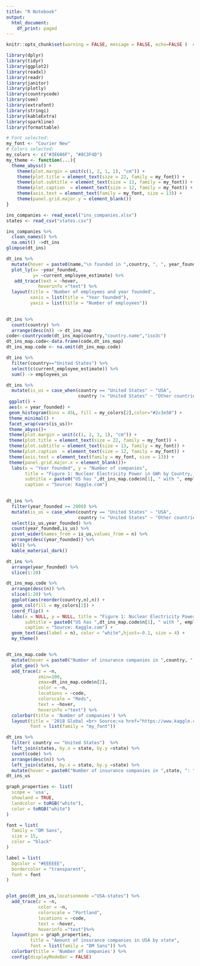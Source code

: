 ---
title: "R Notebook"
output:
  html_document:
    df_print: paged
---
```{r}
knitr::opts_chunk$set(warning = FALSE, message = FALSE, echo=FALSE )  # comment
```


```{r, message=FALSE, Warning = FALSE, echo=FALSE}
library(dplyr)
library(tidyr)
library(ggplot2)
library(readxl)
library(readr)
library(janitor)
library(plotly)
library(countrycode)
library(see)
library(extrafont)
library(stringi)
library(kableExtra)
library(sparkline)
library(formattable)
```

```{r}
# Font selected: 
my_font <- "Courier New"
# Colors selected: 
my_colors <- c("#3E606F", "#8C3F4D")
my_theme <- function(...){
  theme_abyss() + 
    theme(plot.margin = unit(c(1, 2, 1, 1), "cm")) + 
    theme(plot.title = element_text(size = 22, family = my_font)) + 
    theme(plot.subtitle = element_text(size = 13, family = my_font)) + 
    theme(plot.caption  = element_text(size = 12, family = my_font)) + 
    theme(axis.text = element_text(family = my_font, size = 13)) + 
    theme(panel.grid.major.y = element_blank())
}
```

```{r}
ins_companies <- read_excel("ins_companies.xlsx")
states <- read_csv("states.csv")
```


```{r}
ins_companies %>% 
  clean_names() %>% 
  na.omit() ->dt_ins
glimpse(dt_ins)
```
```{r}
dt_ins %>% 
  mutate(hover = paste0(name,"\n founded in ",country, ", ", year_founded)) %>% 
  plot_ly(x= ~year_founded,
          y= ~current_employee_estimate) %>% 
   add_trace(text = ~hover,
            hoverinfo ="text") %>% 
  layout(title = 'Number of employees and year founded',
         xaxis = list(title = "Year founded"),
         yaxis = list(title = "Number of employees"))
  
```
```{r}
dt_ins %>% 
  count(country) %>% 
  arrange(desc(n)) -> dt_ins_map
code<-countrycode(dt_ins_map$country,"country.name","iso3c")
dt_ins_map.code<-data.frame(code,dt_ins_map)
dt_ins_map.code <- na.omit(dt_ins_map.code)
```

```{r}
dt_ins %>% 
  filter(country=="United States") %>% 
  select(c(current_employee_estimate)) %>%
  sum() -> employees_us
```

```{r}
dt_ins %>% 
  mutate(is_us = case_when(country == "United States" ~ "USA",
                           country != "United States" ~ "Other countries")) %>% 
 ggplot() +
 aes(x = year_founded) +
 geom_histogram(bins = 45L, fill = my_colors[2],color="#2c3e50") +
 theme_minimal() +
 facet_wrap(vars(is_us))+
 theme_abyss()+
 theme(plot.margin = unit(c(1, 2, 1, 1), "cm")) + 
 theme(plot.title = element_text(size = 22, family = my_font)) + 
 theme(plot.subtitle = element_text(size = 13, family = my_font)) + 
 theme(plot.caption  = element_text(size = 12, family = my_font)) + 
 theme(axis.text = element_text(family = my_font, size = 13)) + 
 theme(panel.grid.major.x = element_blank())+
  labs(x = "Year founded", y = "Number of companies",
       title = "Figure 1: Nuclear Electricity Power in GWh by Country, 2019",
       subtitle = paste0("US has ",dt_ins_map.code$n[1], " with ", employees_us, " employees"),
       caption = "Source: Kaggle.com") 
  

```

```{r}
dt_ins %>% 
  filter(year_founded >= 2000) %>% 
  mutate(is_us = case_when(country == "United States" ~ "USA",
                           country != "United States" ~ "Other countries")) %>% 
  select(is_us,year_founded) %>% 
  count(year_founded,is_us) %>% 
  pivot_wider(names_from = is_us,values_from = n) %>% 
  arrange(desc(year_founded)) %>% 
  kbl() %>%
  kable_material_dark()
```

```{r}
dt_ins %>% 
  arrange(year_founded) %>% 
  slice(1:20)
```




```{r}
dt_ins_map.code %>% 
  arrange(desc(n)) %>% 
  slice(1:20) %>% 
  ggplot(aes(reorder(country,n),n)) +
  geom_col(fill = my_colors[2]) + 
  coord_flip() + 
  labs(x = NULL, y = NULL, title = "Figure 1: Nuclear Electricity Power in GWh by Country, 2019",
       subtitle = paste0("US has ",dt_ins_map.code$n[1], " with ", employees_us, " employees"),
       caption = "Source: Kaggle.com") +
  geom_text(aes(label = n), color = "white",hjust=-0.1, size = 4) + 
  my_theme() 
```
```{r}

```

```{r}
dt_ins_map.code %>% 
  mutate(hover = paste0("Number of insurance companies in ",country, ": ", n)) %>% 
  plot_geo() %>% 
  add_trace(z = ~n,
            zmin=100,
            zmax=dt_ins_map.code$n[2],
            color = ~n,
            locations = ~code,
            colorscale = "Reds",
            text = ~hover,
            hoverinfo ="text") %>% 
  colorbar(title = 'Number of companies') %>% 
  layout(title = '2018 Global <br> Source:<a href="https://www.kaggle.com/peopledatalabssf/free-7-million-company-dataset"> Kaggle.com </a>',
         font = list(family = "my_font"))

```

```{r}
dt_ins %>% 
  filter( country == "United States")  %>%  
  left_join(states, by.x = state, by.y =state) %>% 
  count(code) %>% 
  arrange(desc(n)) %>% 
  left_join(states, by.x = state, by.y =state) %>% 
  mutate(hover = paste0("Number of insurance companies in ",state, ": ", n))-> dt_ins_us
dt_ins_us
```

```{r}
graph_properties <- list(
  scope = 'usa',
  showland = TRUE,
  landcolor = toRGB("white"),
  color = toRGB("white")
)

font = list(
  family = "DM Sans",
  size = 15,
  color = "black"
)

label = list(
  bgcolor = "#EEEEEE",
  bordercolor = "transparent",
  font = font
)


plot_geo(dt_ins_us,locationmode ="USA-states") %>% 
  add_trace(z = ~n,
            color = ~n,
            colorscale = "Portland",
            locations = ~code,
            text = ~hover,
            hoverinfo ="text")%>% 
  layout(geo = graph_properties,
         title = "Amount of insurance companies in USA by state",
         font = list(family = "DM Sans")) %>%
  colorbar(title = 'Number of companies') %>% 
  config(displayModeBar = FALSE) 
```








































